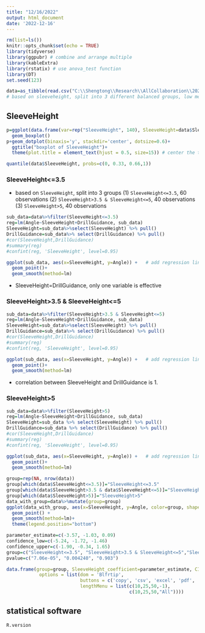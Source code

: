 ```yaml
---
title: "12/16/2022"
output: html_document
date: '2022-12-16'
---
```


```r
rm(list=ls())
knitr::opts_chunk$set(echo = TRUE)
library(tidyverse)
library(ggpubr) # combine and arrange multiple 
library(kableExtra)
library(rstatix) # use anova_test function 
library(DT)
set.seed(123)
```

```r
data=as_tibble(read.csv("C:\\Shengtong\\Research\\AllCollaboration\\2022\\202212\\Arndt\\Trueness_CompareStudies_2022_ALL DATA.csv", header=T))
# based on sleeveheight, split into 3 different balanced groups, low mediam, high, and then for each group, regress angle to sleeveheight and drillguidance   
```


## SleeveHeight


```r
  

p=ggplot(data.frame(var=rep("SleeveHeight", 140), SleeveHeight=data$SleeveHeight), aes(x=var, y=SleeveHeight))+
  geom_boxplot()
p+geom_dotplot(binaxis='y', stackdir='center', dotsize=0.6)+
  ggtitle("boxplot of SleeveHeight")+
  theme(plot.title = element_text(hjust = 0.5, size=15)) # center the title

quantile(data$SleeveHeight, probs=c(0, 0.33, 0.66,1))
```
### SleeveHeight<=3.5

* based on `SleeveHeight`, split into 3 groups (1) `SleeveHeight<=3.5`, 60 observations (2) `SleeveHeight>3.5 & SleeveHeight<=5`, 40 observations (3) `SleeveHeight>5`, 40 observations 


```r
sub_data=data%>%filter(SleeveHeight<=3.5)
reg=lm(Angle~SleeveHeight+DrillGuidance, sub_data)
SleeveHeight=sub_data%>%select(SleeveHeight) %>% pull()
DrillGuidance=sub_data%>% select(DrillGuidance) %>% pull()
#cor(SleeveHeight,DrillGuidance)
#summary(reg)
#confint(reg, 'SleeveHeight', level=0.95)

ggplot(sub_data, aes(x=SleeveHeight, y=Angle)) +   # add regression line 
  geom_point()+
  geom_smooth(method=lm)

```


* SleeveHeight=DrillGuidance, only one variable is effective 



### SleeveHeight>3.5 & SleeveHeight<=5

```r
sub_data=data%>%filter(SleeveHeight>3.5 & SleeveHeight<=5)
reg=lm(Angle~SleeveHeight+DrillGuidance, sub_data)
SleeveHeight=sub_data%>%select(SleeveHeight) %>% pull()
DrillGuidance=sub_data%>% select(DrillGuidance) %>% pull()
#cor(SleeveHeight,DrillGuidance)
#summary(reg)
#confint(reg, 'SleeveHeight', level=0.95)

ggplot(sub_data, aes(x=SleeveHeight, y=Angle)) +   # add regression line 
  geom_point()+
  geom_smooth(method=lm)
```

* correlation between SleeveHeight and DrillGuidance is 1. 

### SleeveHeight>5 

```r
sub_data=data%>%filter(SleeveHeight>5)
reg=lm(Angle~SleeveHeight+DrillGuidance, sub_data)
SleeveHeight=sub_data %>% select(SleeveHeight) %>% pull()
DrillGuidance=sub_data %>% select(DrillGuidance) %>% pull()
#cor(SleeveHeight,DrillGuidance)
#summary(reg)
#confint(reg, 'SleeveHeight', level=0.95)

ggplot(sub_data, aes(x=SleeveHeight, y=Angle)) +   # add regression line 
  geom_point()+
  geom_smooth(method=lm)
```




```r
group=rep(NA, nrow(data))
group[which(data$SleeveHeight<=3.5)]="SleeveHeight<=3.5"
group[which(data$SleeveHeight>3.5 & data$SleeveHeight<=5)]="SleeveHeight>3.5 & SleeveHeight<=5"
group[which(data$SleeveHeight>5)]="SleeveHeight>5"
data_with_group=data%>%mutate(group=group)
ggplot(data_with_group, aes(x=SleeveHeight, y=Angle, color=group, shape=group)) +
  geom_point() + 
  geom_smooth(method=lm)+
  theme(legend.position="bottom")
```

```r
parameter_estimate=c(-3.57, -1.03, 0.09)
confidence_low=c(-5.24, -1.72, -1.46)
confidence_upper=c(-1.90, -0.34, 1.65)
group=c("SleeveHeight<=3.5", "SleeveHeight>3.5 & SleeveHeight<=5","SleeveHeight>5")
pvalue=c("7.06e-05", "0.004240", "0.903")

data.frame(group=group, SleeveHeight_coefficient=parameter_estimate, CI_low=confidence_low, CI_upper=confidence_upper, pvalue=pvalue) %>% datatable(extensions = 'Buttons',
            options = list(dom = 'Blfrtip',
                           buttons = c('copy', 'csv', 'excel', 'pdf', 'print'),
                           lengthMenu = list(c(10,25,50,-1),
                                             c(10,25,50,"All"))))

```


## statistical software 

```r
R.version
```